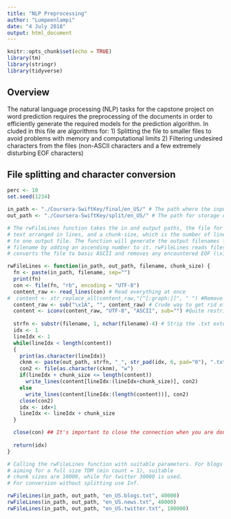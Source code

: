 ```yaml
---
title: "NLP Preprocessing"
author: "Lumpeenlampi"
date: "4 July 2018"
output: html_document
---
```


```r
knitr::opts_chunk$set(echo = TRUE)
library(tm)
library(stringr)
library(tidyverse)
```

## Overview

The natural language processing (NLP) tasks for the capstone project on word prediction requires the preprocessing of the documents in order to efficiently generate the required models for the prediction algorithm. In cluded in this file are algorithms for:
1) Splitting the file to smaller files to avoid problems with memory and computational limits
2) Filtering undesired characters from the files (non-ASCII characters and a few extremely disturbing EOF characters)

## File splitting and character conversion

```r
perc <- 10
set.seed(1234)

in_path <- "./Coursera-SwiftKey/final/en_US/" # The path where the input files are found
out_path <- "./Coursera-SwiftKey/split/en_US/" # The path for storage of the output

# The rwFileLines function takes the in and output paths, the file for input containing
# text arranged in lines, and a chunk-size, which is the number of lines to be written 
# to one output file. The function will generate the output filenames from the input
# filename by adding an ascending number to it. rwFileLines reads files in UTF-8 format,
# converts the file to basic ASCII and removes any encountered EOF (\x1A) characters.

rwFileLines <- function(in_path, out_path, filename, chunk_size) {
  fn <- paste(in_path, filename, sep="")
  print(fn)
  con <- file(fn, "rb", encoding = "UTF-8") 
  content_raw <- read_lines(con) # Read everything at once
#  content <- str_replace_all(content_raw,"[^[:graph:]]", " ") #Remove weird characters
  content_raw <- sub("\x1A", "", content_raw) # Crude way to get rid of problematic EOF's
  content <- iconv(content_raw, "UTF-8", "ASCII", sub="") #Quite restrictive - won't work for scandi
  
  strfn <- substr(filename, 1, nchar(filename)-4) # Strip the .txt extension
  idx <- 1
  lineIdx <- 1
  while(lineIdx < length(content))
  {
    print(as.character(lineIdx))
    cknm <- paste(out_path, strfn, "_", str_pad(idx, 6, pad="0"), ".txt", sep="")
    con2 <- file(as.character(cknm), "w")
    if(lineIdx + chunk_size <= length(content))
      write_lines(content[lineIdx:(lineIdx+chunk_size)], con2)
    else
      write_lines(content[lineIdx:(length(content))], con2)
    close(con2)
    idx <- idx+1
    lineIdx <- lineIdx + chunk_size
  }    

  close(con) ## It's important to close the connection when you are done
  
  return(idx)
}

# Calling the rwFileLines function with suitable parameters. For blogs and news and 
# aiming for a full size TDM (min count = 1), suitable
# chunk sizes are 10000, while for twitter 30000 is used.
# For conversion without splitting use Inf.

rwFileLines(in_path, out_path, "en_US.blogs.txt", 40000)
rwFileLines(in_path, out_path, "en_US.news.txt", 40000)
rwFileLines(in_path, out_path, "en_US.twitter.txt", 100000)


```



